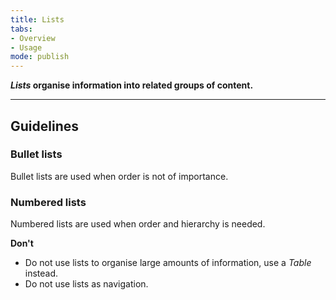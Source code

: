 ```yaml
---
title: Lists
tabs: 
- Overview
- Usage
mode: publish
---
```



***Lists* organise information into related groups of content.**
<!--One to two sentences as an introduction to the component-->

***

## Guidelines
<!--List how to use it, sizes, widths, grid interactions, color allowances -->

### Bullet lists

Bullet lists are used when order is not of importance. 


### Numbered lists

Numbered lists are used when order and hierarchy is needed. 


<FigmaImage url="https://www.figma.com/file/0bGXR2sCwMVSDNyyzu5BXrO5/UI%E2%80%94User-Interface?node-id=1%3A10" />


**Don't**
<!--Bullet point list if needed -->

* Do not use lists to organise large amounts of information, use a *Table* instead. 
* Do not use lists as navigation. 
